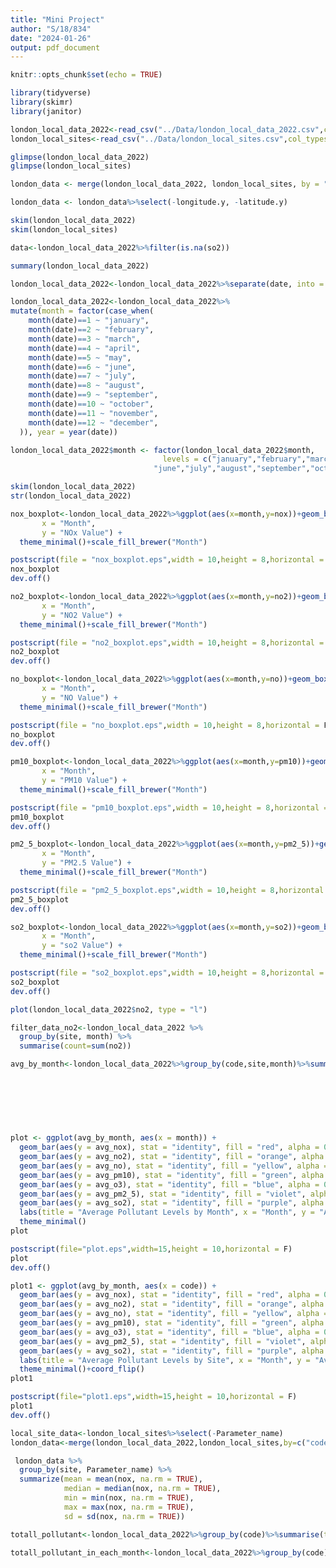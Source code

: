 ---
title: "Mini Project"
author: "S/18/834"
date: "2024-01-26"
output: pdf_document
---

```{r setup, include=FALSE}
knitr::opts_chunk$set(echo = TRUE)
```

```{r}
library(tidyverse)
library(skimr)
library(janitor)
```

```{r}
london_local_data_2022<-read_csv("../Data/london_local_data_2022.csv",col_types = "ffcddddddd")
london_local_sites<-read_csv("../Data/london_local_sites.csv",col_types = "ffddc")
```

```{r}
glimpse(london_local_data_2022)
glimpse(london_local_sites)
```
```{r}
london_data <- merge(london_local_data_2022, london_local_sites, by = "code",all.x = TRUE)
```

```{r}
london_data <- london_data%>%select(-longitude.y, -latitude.y)
```

```{r}
skim(london_local_data_2022)
skim(london_local_sites)
```

```{r}
data<-london_local_data_2022%>%filter(is.na(so2))
```

```{r}
summary(london_local_data_2022)
```
```{r}
london_local_data_2022<-london_local_data_2022%>%separate(date, into = c("date","time"), sep = 10)
```


```{r}
london_local_data_2022<-london_local_data_2022%>%
mutate(month = factor(case_when(
    month(date)==1 ~ "january",
    month(date)==2 ~ "february",
    month(date)==3 ~ "march",
    month(date)==4 ~ "april",
    month(date)==5 ~ "may",
    month(date)==6 ~ "june",
    month(date)==7 ~ "july",
    month(date)==8 ~ "august",
    month(date)==9 ~ "september",
    month(date)==10 ~ "october",
    month(date)==11 ~ "november",
    month(date)==12 ~ "december",
  )), year = year(date))
```

```{r}
london_local_data_2022$month <- factor(london_local_data_2022$month, 
                                  levels = c("january","february","march","april","may",
                                "june","july","august","september","october","november","december"))
```


```{r}
skim(london_local_data_2022)
str(london_local_data_2022)
```

```{r}
nox_boxplot<-london_local_data_2022%>%ggplot(aes(x=month,y=nox))+geom_boxplot(size = 0.5, outlier.size = 0.1) +labs(title = "Boxplot of NOx in London by Month",
       x = "Month",
       y = "NOx Value") +
  theme_minimal()+scale_fill_brewer("Month")

postscript(file = "nox_boxplot.eps",width = 10,height = 8,horizontal = F)
nox_boxplot
dev.off()

no2_boxplot<-london_local_data_2022%>%ggplot(aes(x=month,y=no2))+geom_boxplot(size = 0.5, outlier.size = 0.1) +labs(title = "Boxplot of NO2 in London by Month",
       x = "Month",
       y = "NO2 Value") +
  theme_minimal()+scale_fill_brewer("Month")

postscript(file = "no2_boxplot.eps",width = 10,height = 8,horizontal = F)
no2_boxplot
dev.off()

no_boxplot<-london_local_data_2022%>%ggplot(aes(x=month,y=no))+geom_boxplot(size = 0.5, outlier.size = 0.1) +labs(title = "Boxplot of NO in London by Month",
       x = "Month",
       y = "NO Value") +
  theme_minimal()+scale_fill_brewer("Month")

postscript(file = "no_boxplot.eps",width = 10,height = 8,horizontal = F)
no_boxplot
dev.off()

pm10_boxplot<-london_local_data_2022%>%ggplot(aes(x=month,y=pm10))+geom_boxplot(size = 0.5, outlier.size = 0.1) +labs(title = "Boxplot of PM10 in London by Month",
       x = "Month",
       y = "PM10 Value") +
  theme_minimal()+scale_fill_brewer("Month")

postscript(file = "pm10_boxplot.eps",width = 10,height = 8,horizontal = F)
pm10_boxplot
dev.off()

pm2_5_boxplot<-london_local_data_2022%>%ggplot(aes(x=month,y=pm2_5))+geom_boxplot(size = 0.5, outlier.size = 0.1) +labs(title = "Boxplot of PM2.5 in London by Month",
       x = "Month",
       y = "PM2.5 Value") +
  theme_minimal()+scale_fill_brewer("Month")

postscript(file = "pm2_5_boxplot.eps",width = 10,height = 8,horizontal = F)
pm2_5_boxplot
dev.off()

so2_boxplot<-london_local_data_2022%>%ggplot(aes(x=month,y=so2))+geom_boxplot(size = 0.5, outlier.size = 0.1) +labs(title = "Boxplot of sO2 in London by Month",
       x = "Month",
       y = "so2 Value") +
  theme_minimal()+scale_fill_brewer("Month")

postscript(file = "so2_boxplot.eps",width = 10,height = 8,horizontal = F)
so2_boxplot
dev.off()

```

```{r}
plot(london_local_data_2022$no2, type = "l")
```

```{r}
filter_data_no2<-london_local_data_2022 %>%
  group_by(site, month) %>%
  summarise(count=sum(no2))
```

```{r}
avg_by_month<-london_local_data_2022%>%group_by(code,site,month)%>%summarise(avg_nox = mean(nox, na.rm = TRUE),
                                                                             avg_no2 = mean(no2, na.rm = TRUE),
                                                                             avg_no = mean(no, na.rm = TRUE),
                                                                             avg_pm10 = mean(pm10, na.rm = TRUE),
                                                                             avg_o3 = mean(o3, na.rm = TRUE),
                                                                             avg_pm2_5 = mean(pm2_5, na.rm = TRUE),
                                                                             avg_so2 = mean(so2, na.rm = TRUE))
```
```{r}
plot <- ggplot(avg_by_month, aes(x = month)) +
  geom_bar(aes(y = avg_nox), stat = "identity", fill = "red", alpha = 0.5) +
  geom_bar(aes(y = avg_no2), stat = "identity", fill = "orange", alpha = 0.5) +
  geom_bar(aes(y = avg_no), stat = "identity", fill = "yellow", alpha = 0.5) +
  geom_bar(aes(y = avg_pm10), stat = "identity", fill = "green", alpha = 0.5) +
  geom_bar(aes(y = avg_o3), stat = "identity", fill = "blue", alpha = 0.5) +
  geom_bar(aes(y = avg_pm2_5), stat = "identity", fill = "violet", alpha = 0.5) +
  geom_bar(aes(y = avg_so2), stat = "identity", fill = "purple", alpha = 0.5) +
  labs(title = "Average Pollutant Levels by Month", x = "Month", y = "Average Level") +
  theme_minimal()
plot

postscript(file="plot.eps",width=15,height = 10,horizontal = F)
plot
dev.off()

plot1 <- ggplot(avg_by_month, aes(x = code)) +
  geom_bar(aes(y = avg_nox), stat = "identity", fill = "red", alpha = 0.5) +
  geom_bar(aes(y = avg_no2), stat = "identity", fill = "orange", alpha = 0.5) +
  geom_bar(aes(y = avg_no), stat = "identity", fill = "yellow", alpha = 0.5) +
  geom_bar(aes(y = avg_pm10), stat = "identity", fill = "green", alpha = 0.5) +
  geom_bar(aes(y = avg_o3), stat = "identity", fill = "blue", alpha = 0.5) +
  geom_bar(aes(y = avg_pm2_5), stat = "identity", fill = "violet", alpha = 0.5) +
  geom_bar(aes(y = avg_so2), stat = "identity", fill = "purple", alpha = 0.5) +
  labs(title = "Average Pollutant Levels by Site", x = "Month", y = "Average Level") +
  theme_minimal()+coord_flip()
plot1

postscript(file="plot1.eps",width=15,height = 10,horizontal = F)
plot1
dev.off()


```


```{r}
local_site_data<-london_local_sites%>%select(-Parameter_name)
london_data<-merge(london_local_data_2022,london_local_sites,by=c("code","site"),all.y = TRUE)
```

```{r}
 london_data %>%
  group_by(site, Parameter_name) %>%
  summarize(mean = mean(nox, na.rm = TRUE),
            median = median(nox, na.rm = TRUE),
            min = min(nox, na.rm = TRUE),
            max = max(nox, na.rm = TRUE),
            sd = sd(nox, na.rm = TRUE))
```

```{r}
totall_pollutant<-london_local_data_2022%>%group_by(code)%>%summarise(total=sum(no2,nox,no,pm10,pm2_5,o3,so2))
```

```{r}
totall_pollutant_in_each_month<-london_local_data_2022%>%group_by(code)%>%summarise(total=sum(no2,nox,no,pm10,pm2_5,o3,so2))
```


```{r}

```

